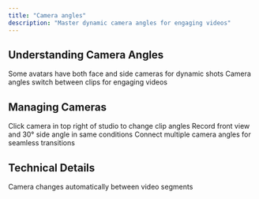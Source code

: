 ```yaml
---
title: "Camera angles"
description: "Master dynamic camera angles for engaging videos"
---
```


## Understanding Camera Angles

<CardGroup cols={2}>
  <Card 
    title="Camera Types" 
    icon="camera" 
    color="purple"
    style={{flexDirection: 'row', alignItems: 'center', width: '200px'}}
  >
    Some avatars have both face and side cameras for dynamic shots
  </Card>
  <Card 
    title="Dynamic Switching" 
    icon="arrows-rotate" 
    color="purple"
    style={{flexDirection: 'row', alignItems: 'center', width: '200px'}}
  >
    Camera angles switch between clips for engaging videos
  </Card>
</CardGroup>

## Managing Cameras

<CardGroup cols={2}>
  <Card 
    title="Change Angles" 
    icon="camera-rotate" 
    color="purple"
    style={{flexDirection: 'row', alignItems: 'center', width: '200px'}}
  >
    Click camera in top right of studio to change clip angles
  </Card>
  <Card 
    title="Personal Avatar Setup" 
    icon="user-gear" 
    color="purple"
    style={{flexDirection: 'row', alignItems: 'center', width: '200px'}}
  >
    Record front view and 30° side angle in same conditions
  </Card>
  <Card 
    title="Camera Connection" 
    icon="link" 
    color="purple"
    style={{flexDirection: 'row', alignItems: 'center', width: '200px'}}
  >
    Connect multiple camera angles for seamless transitions
  </Card>
</CardGroup>

## Technical Details

<CardGroup cols={2}>
  <Card 
    title="Algorithm" 
    icon="microchip" 
    color="purple"
    style={{flexDirection: 'row', alignItems: 'center', width: '200px'}}
  >
    Camera changes automatically between video segments
  </Card>
</CardGroup>
